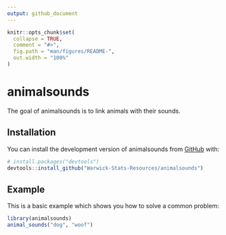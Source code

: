 ```yaml
---
output: github_document
---
```


<!-- README.md is generated from README.Rmd. Please edit that file -->

```r
knitr::opts_chunk$set(
  collapse = TRUE,
  comment = "#>",
  fig.path = "man/figures/README-",
  out.width = "100%"
)
```

# animalsounds

<!-- badges: start -->
<!-- badges: end -->

The goal of animalsounds is to link animals with their sounds.

## Installation

You can install the development version of animalsounds from [GitHub](https://github.com/) with:

``` r
# install.packages("devtools")
devtools::install_github("Warwick-Stats-Resources/animalsounds")
```

## Example

This is a basic example which shows you how to solve a common problem:

```r
library(animalsounds)
animal_sounds("dog", "woof")
```

